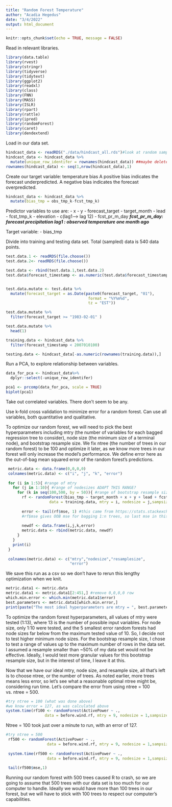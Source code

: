 ```yaml
---
title: "Random Forest Temperature"
author: "Acadia Hegedus"
date: "3/4/2022"
output: html_document
---
```


```r
knitr::opts_chunk$set(echo = TRUE, message = FALSE)
```

Read in relevant libraries. 
```r
library(data.table)
library(rvest)
library(stringr)
library(tidyverse)
library(tidytext)
library(ggplot2)
library(readxl)
library(class)
library(FNN)
library(MASS)
library(ISLR)
library(rpart)
library(rattle)
library(ipred)
library(randomForest)
library(caret)
library(dendextend)
```

Load in our data set. 
```r
hindcast_data <- readRDS("./data/hindcast_all.rds")#look at random sample of data
hindcast_data <- hindcast_data %>%
  mutate(unique_row_identifer = rownames(hindcast_data)) ##maybe delete these lines and put them in the data processing file
rownames(hindcast_data) <- seq(1,nrow(hindcast_data),1)
```

Create our target variable: temperature bias
A positive bias indicates the forecast underpredicted.
A negative bias indicates the forecast overpredicted.
```r
hindcast_data <- hindcast_data %>%
  mutate(bias_tmp = obs_tmp_k-fcst_tmp_k)
```


Predictor variables to use are: 
- x
- y
- forecast_target
- target_month
- lead
- fcst_tmp_k
- elevation 
- c(lag1--> lag 12) 
- fcst_pr_m_day 
***fcst_pr_m_day: forecast precipitation ***
***lag1 : observed temperature one month ago***

Target variable:
- bias_tmp

Divide into training and testing data set. Total (sampled) data is 540 data points. 


```r
test.data.1 <- readRDS(file.choose())
test.data.2<- readRDS(file.choose())

test.data <- rbind(test.data.1,test.data.2)
test.data$forecast_timestamp <- as.numeric(test.data$forecast_timestamp)


test.data.mutate <- test.data %>% 
  mutate(forecast_target = as.Date(paste0(forecast_target, "01"),
                                    format = "%Y%m%d",
                                    tz = "EST"))

test.data.mutate %>% 
  filter(forecast_target >= "1983-02-01" )

test.data.mutate %>% 
  head(1)
```

```r


training.data <- hindcast_data %>% 
  filter(forecast_timestamp < 2007010100)

testing.data <- hindcast_data[-as.numeric(rownames(training.data)),]
```

Run a PCA, to explore relationship between variables. 
```r
data_for_pca <- hindcast_data%>%
  dplyr::select(-unique_row_identifer)

pca1 <- prcomp(data_for_pca, scale = TRUE)
biplot(pca1)
```



Take out correlated variables. There don't seem to be any. 

Use k-fold cross validation to minimize error for a random forest. Can use all variables, both quantitative and qualitative. 

To optimize our random forest, we will need to pick the best hyperparameters including mtry (the number of variables for each bagged regression tree to consider), node size (the minimum size of a terminal node), and bootstrap resample size. We fix ntree (the number of trees in our random forest) to be 100 and optimize it later, as we know more trees in our forest will only increase the model's performance. We define error here as the out-of-bag mean squared error of the random forest's predictions.


```r
 metric.data <- data.frame(0,0,0,0)
 colnames(metric.data) <- c("i", "j", "k", "error")
 
 for (i in 1:5){ #range of mtry 
   for (j in 1:10){ #range of nodesizes ADAPT THIS RANGE?
     for (k in seq(100,500, by = 50)){ #range of bootstrap resample sizes
       rf <- randomForest(bias_tmp ~ target_month + x + y + lead + fcst_tmp_k,
                   data = training.data, mtry = i, nodesize = j,sampsize = k, ntree = 100) #this is lower than we would like, but we will change later
 
       error <- tail(rf$mse, 1) #this came from https://stats.stackexchange.com/questions/369134/random-forest-out-of-bag-rmse
       #rf$mse gives OOB mse for bagging 1:n trees, so last mse in this vector gives the OOB mse of the entire forest
   
       newdf <- data.frame(i,j,k,error)
       metric.data <- rbind(metric.data, newdf)
     }
   }
   print(i)
 }
 
 colnames(metric.data) <- c("mtry","nodesize","resamplesize",
                            "error")

```

We save this run as a csv so we don't have to rerun this lengthy optimization when we knit.

```r
metric.data1 <- metric.data
metric.data1 <- metric.data1[2:451,] #remove 0,0,0,0 row
which.min.error <- which.min(metric.data1$error)
best.parameters <- metric.data1[which.min.error,]
print(paste("The most ideal hyperparameters are mtry = ", best.parameters$mtry, ", nodesize = ", best.parameters$nodesize, ", bootstrap resample size = ", best.parameters$resamplesize, ", with an error of", round(best.parameters$error)))
```

To optimize the random forest hyperparameters, all values of mtry were tested (1:13), where 13 is the number of possible input variables. For node size, only 1:10 were tested, and the 5 smallest error random forests had node sizes far below from the maximum tested value of 10. So, I decide not to test higher minimum node sizes. For the bootstrap resample size, I chose to test a range of values up to the maximum number of rows in the data set. I assumed a resample smaller than ~50% of my data set would not be effective. Ideally, I would test more granular values for this bootstrap resample size, but in the interest of time, I leave it at this. 

Now that we have our ideal mtry, node size, and resample size, all that's left is to choose ntree, or the number of trees. As noted earlier, more trees means less error, so let's see what a reasonable optimal ntree might be, considering run time. Let's compare the error from using ntree = 100 vs. ntree = 500.

```r
#try ntree = 100 (what was done above)
#we know error = 127, as was calculated above
system.time(rf100 <- randomForest(ActivePower ~ .,
                 data = before.wind.rf, mtry = 9, nodesize = 1,sampsize = 10636, ntree = 100))
```

Ntree = 100 took just over a minute to run, with an error of 127.

```r
#try ntree = 500
 rf500 <- randomForest(ActivePower ~ .,
                  data = before.wind.rf, mtry = 9, nodesize = 1,sampsize = 10636, ntree = 500)
 
 system.time(rf500 <- randomForest(ActivePower ~ .,
                  data = before.wind.rf, mtry = 9, nodesize = 1,sampsize = 10636, ntree = 500))
 
 tail(rf500$mse,1)
```

Running our random forest with 500 trees caused R to crash, so we are going to assume that 500 trees with our data set is too much for our computer to handle. Ideally we would have more than 100 trees in our forest, but we will have to stick with 100 trees to respect our computer's capabilities.







